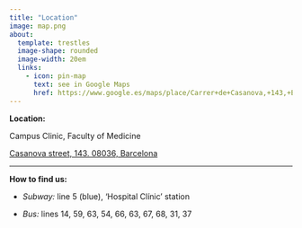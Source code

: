 ---
title: "Location"
image: map.png
about: 
  template: trestles
  image-shape: rounded
  image-width: 20em 
  links:
    - icon: pin-map
      text: see in Google Maps
      href: https://www.google.es/maps/place/Carrer+de+Casanova,+143,+Eixample,+08036+Barcelona/@41.3899997,2.1506984,17z/data=!4m6!3m5!1s0x12a4a2853df76939:0x52a43b38861ecb8f!8m2!3d41.3896672!4d2.1524826!16s%2Fg%2F11gbfpg28h?entry=ttu
---

**Location:**

Campus Clinic, Faculty of Medicine

[Casanova street, 143. 08036, Barcelona](https://www.google.es/maps/place/Carrer+de+Casanova,+143,+Eixample,+08036+Barcelona/@41.3899997,2.1506984,17z/data=!4m6!3m5!1s0x12a4a2853df76939:0x52a43b38861ecb8f!8m2!3d41.3896672!4d2.1524826!16s%2Fg%2F11gbfpg28h?entry=ttu)
 
------------------------------------------------------------------------

**How to find us:**

-   *Subway:* line 5 (blue), 'Hospital Clínic' station

-   *Bus:* lines 14, 59, 63, 54, 66, 63, 67, 68, 31, 37
